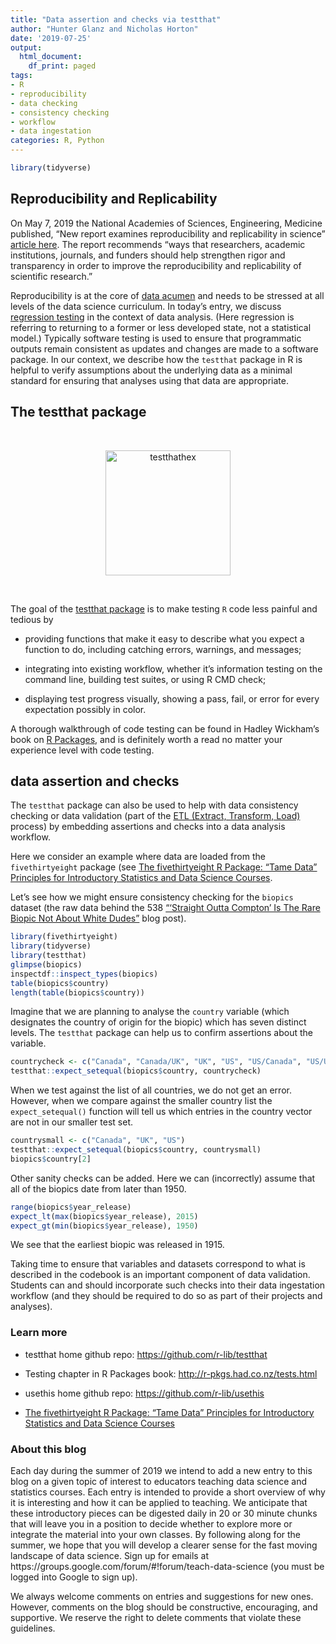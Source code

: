 ```yaml
---
title: "Data assertion and checks via testthat"
author: "Hunter Glanz and Nicholas Horton"
date: '2019-07-25'
output:
  html_document:
    df_print: paged
tags:
- R
- reproducibility
- data checking
- consistency checking
- workflow
- data ingestation
categories: R, Python
---
```


```r
library(tidyverse)
```

## Reproducibility and Replicability

On May 7, 2019 the National Academies of Sciences, Engineering, Medicine published, "New report examines reproducibility and replicability in science" [article here](https://phys.org/news/2019-05-replicability-science.html). The report recommends "ways that researchers, academic institutions, journals, and funders should help strengthen rigor and transparency in order to improve the reproducibility and replicability of scientific research." 

Reproducibility is at the core of [data acumen](https://teachdatascience.com/nasem) and needs to be stressed at all levels of the data science curriculum.  In today's entry, we discuss [regression testing](https://en.wikipedia.org/wiki/Regression_testing) in the context of data analysis.  (Here regression is referring to returning to a former or less developed state, not a statistical model.) Typically software testing is used to ensure that programmatic outputs remain consistent as updates and changes are made to a software package.  In our context, we describe how the `testthat` package in R is helpful to verify assumptions about the underlying data as a minimal standard for ensuring that analyses using that data are appropriate.

## The testthat package


<br>

<center>
<figure>
<img alt = 'testthathex' width='200' src='/post/testthat/testthathex.png' />
</figure>
</center> <br>


The goal of the [testthat package](https://github.com/r-lib/testthat) is to make testing `R` code less painful and tedious by

* providing functions that make it easy to describe what you expect a function to do, including catching errors, warnings, and messages;

* integrating into existing workflow, whether it's information testing on the command line, building test suites, or using R CMD check;

* displaying test progress visually, showing a pass, fail, or error for every expectation possibly in color.

A thorough walkthrough of code testing can be found in Hadley Wickham's book on [R Packages](http://r-pkgs.had.co.nz/tests.html), and is definitely worth a read no matter your experience level with code testing.

## data assertion and checks

The `testthat` package can also be used to help with data consistency checking or data validation (part of the [ETL (Extract, Transform, Load)](https://en.wikipedia.org/wiki/Extract,_transform,_load) process) by embedding assertions and checks into a data analysis workflow.  

Here we consider an example where data are loaded from the `fivethirtyeight` package (see [The fivethirtyeight R Package: "Tame Data" Principles for Introductory Statistics and Data Science Courses](https://escholarship.org/uc/item/0rx1231m).

Let's see how we might ensure consistency checking for the `biopics` dataset (the raw data behind the 538 ["‘Straight Outta Compton’ Is The Rare Biopic Not About White Dudes"](https://fivethirtyeight.com/features/straight-outta-compton-is-the-rare-biopic-not-about-white-dudes/) blog post).

```r
library(fivethirtyeight)
library(tidyverse)
library(testthat)
glimpse(biopics)
inspectdf::inspect_types(biopics)
table(biopics$country)
length(table(biopics$country))
```

Imagine that we are planning to analyse the `country` variable (which designates the country of origin for the biopic) which has seven distinct levels.  The `testthat` package can help us to confirm assertions about the variable.

```r
countrycheck <- c("Canada", "Canada/UK", "UK", "US", "US/Canada", "US/UK", "US/UK/Canada")
testthat::expect_setequal(biopics$country, countrycheck)
```

When we test against the list of all countries, we do not get an error.  
However, when we compare against the smaller country list the `expect_setequal()` function will tell us which entries in the country vector are not in our smaller test set.


```r
countrysmall <- c("Canada", "UK", "US")
testthat::expect_setequal(biopics$country, countrysmall)
biopics$country[2]
```

Other sanity checks can be added.  Here we can (incorrectly) assume that all of the biopics date from later than 1950.

```r
range(biopics$year_release)
expect_lt(max(biopics$year_release), 2015)
expect_gt(min(biopics$year_release), 1950)
```

We see that the earliest biopic was released in 1915.  

Taking time to ensure that variables and datasets correspond to what is described in the codebook is an important component of data validation.  Students can and should incorporate such checks into their data ingestation workflow (and they should be required to do so as part of their projects and analyses).


###  Learn more

* testthat home github repo: [https://github.com/r-lib/testthat](https://github.com/r-lib/testthat)

* Testing chapter in R Packages book: [http://r-pkgs.had.co.nz/tests.html](http://r-pkgs.had.co.nz/tests.html)

* usethis home github repo: [https://github.com/r-lib/usethis](https://github.com/r-lib/usethis)
* [The fivethirtyeight R Package: "Tame Data" Principles for Introductory Statistics and Data Science Courses](https://escholarship.org/uc/item/0rx1231m)


### About this blog 

Each day during the summer of 2019 we intend to add a new entry to this blog on a given topic of interest to educators teaching data science and statistics courses. Each entry is intended to provide a short overview of why it is interesting and how it can be applied to teaching. We anticipate that these introductory pieces can be digested daily in 20 or 30 minute chunks that will leave you in a position to decide whether to explore more or integrate the material into your own classes. By following along for the summer, we hope that you will develop a clearer sense for the fast moving landscape of data science. Sign up for emails at https://groups.google.com/forum/#!forum/teach-data-science (you must be logged into Google to sign up).

We always welcome comments on entries and suggestions for new ones.  However, comments on the blog should be constructive, encouraging, and supportive.  We reserve the right to delete comments that violate these guidelines.

